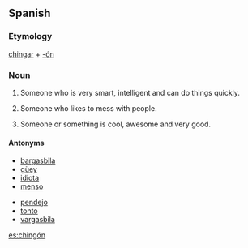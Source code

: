==Spanish==

===Etymology===
[[chingar]] + [[-ón]]

===Noun===
{{es-noun-mf|masculine plural=chingones|feminine=chingona}}

# {{Mexico|colloquial|lang=es}} Someone who is very smart, intelligent and can do things quickly.
# {{Mexico|colloquial|lang=es|vulgar}} Someone who likes to mess with people.
# {{Mexico|colloquial|lang=es}} Someone or something is cool, awesome and very good.

====Antonyms====
{{top2}}
*[[bargasbila]]
*[[güey]]
*[[idiota]]
*[[menso]]
{{mid2}}
*[[pendejo]]
*[[tonto]]
*[[vargasbila]]
{{bottom2}}

[[es:chingón]]